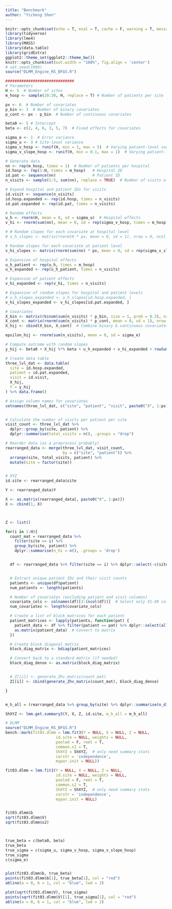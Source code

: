 ```yaml
---
title: "Benchmark"
author: "Yicheng Shen"
---
```



```r
knitr::opts_chunk$set(echo = T, eval = T, cache = F, warning = T, message = T)
library(tidyverse)
library(lme4)
library(MASS)  
library(data.table)
library(gridExtra)
ggplot2::theme_set(ggplot2::theme_bw())
knitr::opts_chunk$set(out.width = "100%", fig.align = 'center')
# set.seed(1999)
source("DLMM_Engine_RS_BFGS.R")
```


```r
##############################
# Parameters
H <- 5  # Number of sites
m_hosp <- sample(20:30, H, replace = T) # Number of patients per site

px <- 6  # Number of covariates
p_bin <- 3  # Number of binary covariates
p_cont <- px - p_bin  # Number of continuous covariates

beta0 <- 5 # Intercept
beta <- c(2, 4, 6, 3, 5, 7)  # Fixed effects for covariates

sigma_e <- 1  # Error variance
sigma_u <- 3 # Site-level variance
sigma_v_hosp <- runif(H, min = 1, max = 5)  # Varying patient-level variance by hospital
sigma_v_slope_hosp <- runif(H, min = 0.1, max = 1)  # Varying patient-level variance for covariates

# Generate data
nn <- rep(m_hosp, times = 1)  # Number of patients per hospital
id.hosp <- rep(1:H, times = m_hosp)   # Hospital ID
id.pat <- sequence(nn)                # Patient ID
n_visits <- sample(1:5, sum(nn), replace = TRUE)  # Number of visits of patients

# Expand hospital and patient IDs for visits
id.visit <- sequence(n_visits)
id.hosp.expanded <- rep(id.hosp, times = n_visits)
id.pat.expanded <- rep(id.pat, times = n_visits)

# Random effects
u_h <- rnorm(H, mean = 0, sd = sigma_u)  # Hospital effects
v_hi <- rnorm(sum(nn), mean = 0, sd = rep(sigma_v_hosp, times = m_hosp))  # Patient effects varying by hospital

# # Random slopes for each covariate at hospital level
# u_h_slopes <- matrix(rnorm(H * px, mean = 0, sd = 1), nrow = H, ncol = px)

# Random slopes for each covariate at patient level
v_hi_slopes <- matrix(rnorm(sum(nn) * px, mean = 0, sd = rep(sigma_v_slope_hosp, times = m_hosp)), nrow = sum(nn), ncol = px)

# Expansion of hospital effects
u_h_patient <- rep(u_h, times = m_hosp)
u_h_expanded <- rep(u_h_patient, times = n_visits)

# Expansion of patient effects
v_hi_expanded <- rep(v_hi, times = n_visits)

# Expansion of random slopes for hospital and patient levels
# u_h_slopes_expanded <- u_h_slopes[id.hosp.expanded, ]
v_hi_slopes_expanded <- v_hi_slopes[id.pat.expanded, ]

# Covariates
X_bin <- matrix(rbinom(sum(n_visits) * p_bin, size = 1, prob = 0.3), nrow = sum(n_visits), ncol = p_bin)
X_cont <- matrix(rnorm(sum(n_visits) * p_cont, mean = 0, sd = 1), nrow = sum(n_visits), ncol = p_cont)
X_hij <- cbind(X_bin, X_cont)  # Combine binary & continuous covariates

epsilon_hij <- rnorm(sum(n_visits), mean = 0, sd = sigma_e)

# Compute outcome with random slopes
y_hij <- beta0 + X_hij %*% beta + u_h_expanded + v_hi_expanded + rowSums(X_hij * v_hi_slopes_expanded) + epsilon_hij

# Create data table
three_lvl_dat <- data.table(
  site = id.hosp.expanded,
  patient = id.pat.expanded,
  visit = id.visit,
  X_hij,
  Y = y_hij
) %>% data.frame()

# Assign column names for covariates
setnames(three_lvl_dat, c("site", "patient", "visit", paste0("X", 1:px), "Y"))


# Calculate the number of visits per patient per site
visit_count <- three_lvl_dat %>%
  dplyr::group_by(site, patient) %>%
  dplyr::summarise(total_visits = n(), .groups = "drop")

# Reorder data (as a preprocess probably)
rearranged_data <- merge(three_lvl_dat, visit_count,
                         by = c("site", "patient")) %>%
  arrange(site, total_visits, patient) %>%
  mutate(site = factor(site))


# XYZ
id.site <- rearranged_data$site

Y <- rearranged_data$Y

X <- as.matrix(rearranged_data[, paste0("X", 1:px)])
X <- cbind(1, X)



Z <- list()

for(i in 1:H){
  count_mat = rearranged_data %>%
    filter(site == i) %>%
    group_by(site, patient) %>%
    dplyr::summarise(n_hi = n(), .groups = 'drop')


  df <- rearranged_data %>% filter(site == i) %>% dplyr::select(-c(site,Y, total_visits)) # Replace with actual dataset name


  # Extract unique patient IDs and their visit counts
  patients <- unique(df$patient)
  num_patients <- length(patients)

  # Number of covariates (excluding patient and visit columns)
  covariate_cols <- colnames(df)[3:(ncol(df))]  # Select only X1-X9 columns
  num_covariates <- length(covariate_cols)

  # Create a list of block matrices for each patient
  patient_matrices <- lapply(patients, function(pat) {
    patient_data <- df %>% filter(patient == pat) %>% dplyr::select(all_of(covariate_cols))
    as.matrix(patient_data)  # Convert to matrix
  })

  # Create block diagonal matrix
  block_diag_matrix <- bdiag(patient_matrices)

  # Convert back to a standard matrix (if needed)
  block_diag_dense <- as.matrix(block_diag_matrix)


  # Z[[i]] <- generate_Zhv_matrix(count_mat)
  Z[[i]] <- cbind(generate_Zhv_matrix(count_mat), block_diag_dense)

}


m_h_all = (rearranged_data %>% group_by(site) %>% dplyr::summarise(n_distinct(patient)))[,2]

ShXYZ <- lmm.get.summary3(Y, X, Z, id.site, m_h_all = m_h_all)
```


```r
# DLMM
source("DLMM_Engine_RS_BFGS.R")
bench::mark(fit03.dlmm = lmm.fit3(Y = NULL, X = NULL, Z = NULL,
                      id.site = NULL, weights = NULL,
                      pooled = F, reml = T,
                      common.s2 = T,
                      ShXYZ = ShXYZ,  # only need summary stats
                      corstr = 'independence',
                      mypar.init = NULL))

fit03.dlmm = lmm.fit3(Y = NULL, X = NULL, Z = NULL,
                      id.site = NULL, weights = NULL,
                      pooled = F, reml = T,
                      common.s2 = T,
                      ShXYZ = ShXYZ,  # only need summary stats
                      corstr = 'independence',
                      mypar.init = NULL)


fit03.dlmm$b
sqrt(fit03.dlmm$V)
sqrt(fit03.dlmm$s2)



true_beta = c(beta0, beta)
true_beta
true_sigma = c(sigma_u, sigma_v_hosp, sigma_v_slope_hosp)
true_sigma
c(sigma_e)


plot(fit03.dlmm$b, true_beta)
points(fit03.dlmm$b[1], true_beta[1], col = "red")
abline(a = 0, b = 1, col = "blue", lwd = 2)

plot(sqrt(fit03.dlmm$V), true_sigma)
points(sqrt(fit03.dlmm$V)[1], true_sigma[1], col = "red")
abline(a = 0, b = 1, col = "blue", lwd = 2)
```

